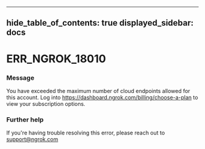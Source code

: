 

---
hide_table_of_contents: true
displayed_sidebar: docs
---


# ERR_NGROK_18010

### Message
You have exceeded the maximum number of cloud endpoints allowed for this account. Log into https://dashboard.ngrok.com/billing/choose-a-plan to view your subscription options.

<ErrorDetails />



### Further help
If you're having trouble resolving this error, please reach out to [support@ngrok.com](mailto:support@ngrok.com?subject=Help%20with%20ERR_NGROK_18010)

